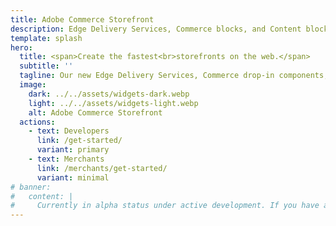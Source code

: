 ```yaml
---
title: Adobe Commerce Storefront
description: Edge Delivery Services, Commerce blocks, and Content blocks define the new Adobe Commerce Storefront.
template: splash
hero:
  title: <span>Create the fastest<br>storefronts on the web.</span>
  subtitle: ''
  tagline: Our new Edge Delivery Services, Commerce drop-in components, and Content blocks are now combined to create the fastest shops on the web. Find out how they can work for you.
  image:
    dark: ../../assets/widgets-dark.webp
    light: ../../assets/widgets-light.webp
    alt: Adobe Commerce Storefront
  actions:
    - text: Developers
      link: /get-started/
      variant: primary
    - text: Merchants
      link: /merchants/get-started/
      variant: minimal
# banner:
#   content: |
#     Currently in alpha status under active development. If you have any questions, please visit our href="https://discord.gg/xxVR2R3rRn"> Edge Delivery Discord server</a>.
---
```



<CardGrid>
  <LinkCard
    icon="seti:json"
    title="Developers"
    description="Learn how to develop and configure Commerce Storefronts powered by Edge Delivery Services."
    link="/get-started/"
  />
  <LinkCard
    icon="seti:svg"
    title="Merchants"
    description="Learn how to create content and campaigns in Commerce Storefronts powered by Edge Delivery Services."
    link="/merchants/get-started/"
  />
  <LinkCard
    icon="seti:video"
    title="Videos"
    description="Watch and learn how to build your storefront with drop-in components and customizations"
    link="/videos/"
  />
  <LinkCard
    icon="laptop"
    title="Playgrounds"
    description="Get hands-on experience for developing Commerce Storefronts"
    link="/playgrounds/commerce-services/"
  />
</CardGrid>
